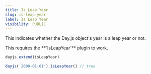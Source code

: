 ```yaml
---
title: Is Leap Year
slug: is-leap-year
label: Is Leap Year
visibility: PUBLIC
---
```

This indicates whether the Day.js object's year is a leap year or not.

<Callout type="info">
This requires the **`IsLeapYear`** plugin to work.
</Callout>

```js
dayjs.extend(isLeapYear)

dayjs('2000-01-01').isLeapYear() // true
```